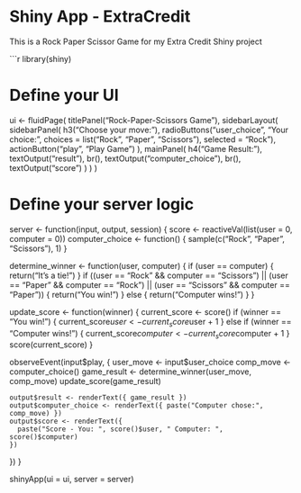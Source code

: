 # Shiny App - ExtraCredit

This is a Rock Paper Scissor Game for my Extra Credit Shiny project

```r
library(shiny)

# Define your UI
ui <- fluidPage(
  titlePanel("Rock-Paper-Scissors Game"),
  sidebarLayout(
    sidebarPanel(
      h3("Choose your move:"),
      radioButtons("user_choice", "Your choice:",
                   choices = list("Rock", "Paper", "Scissors"), 
                   selected = "Rock"),
      actionButton("play", "Play Game")
    ),
    mainPanel(
      h4("Game Result:"),
      textOutput("result"),
      br(),
      textOutput("computer_choice"),
      br(),
      textOutput("score")
    )
  )
)

# Define your server logic
server <- function(input, output, session) {
  score <- reactiveVal(list(user = 0, computer = 0))
  computer_choice <- function() {
    sample(c("Rock", "Paper", "Scissors"), 1)
  }
  
  determine_winner <- function(user, computer) {
    if (user == computer) {
      return("It's a tie!")
    }
    if ((user == "Rock" && computer == "Scissors") ||
        (user == "Paper" && computer == "Rock") ||
        (user == "Scissors" && computer == "Paper")) {
      return("You win!")
    } else {
      return("Computer wins!")
    }
  }
  
  update_score <- function(winner) {
    current_score <- score()
    if (winner == "You win!") {
      current_score$user <- current_score$user + 1
    } else if (winner == "Computer wins!") {
      current_score$computer <- current_score$computer + 1
    }
    score(current_score)
  }
  
  observeEvent(input$play, {
    user_move <- input$user_choice
    comp_move <- computer_choice()
    game_result <- determine_winner(user_move, comp_move)
    update_score(game_result)
    
    output$result <- renderText({ game_result })
    output$computer_choice <- renderText({ paste("Computer chose:", comp_move) })
    output$score <- renderText({
      paste("Score - You: ", score()$user, " Computer: ", score()$computer)
    })
  })
}

shinyApp(ui = ui, server = server)
